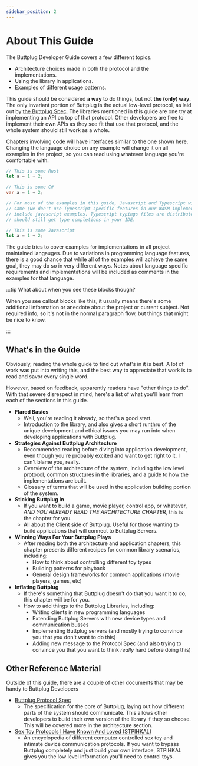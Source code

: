 ```yaml
---
sidebar_position: 2
---
```



# About This Guide

The Buttplug Developer Guide covers a few different topics.

- Architecture choices made in both the protocol and the implementations.
- Using the library in applications.
- Examples of different usage patterns.

This guide should be considered **a way** to do things, but not **the (only) way**. The only invariant portion of Buttplug is the actual low-level protocol, as laid out by [the Buttplug Spec](https://buttplug-spec.docs.buttplug.io). The libraries mentioned in this guide are one try at implementing an API on top of that protocol. Other developers are free to implement their own APIs as they see fit that use that protocol, and the whole system should still work as a whole.

Chapters involving code will have interfaces similar to the one shown here. Changing the language choice on any example will change it on all examples in the project, so you can read using whatever language you're comfortable with.


<Tabs>
<TabItem value="rust" label="Rust">

```rust
// This is some Rust
let a = 1 + 2;
```

</TabItem>
<TabItem value="csharp" label="C#">

```csharp
// This is some C#
var a = 1 + 2;
```

</TabItem>
<TabItem value="js" label="Javascript">

```js
// For most of the examples in this guide, Javascript and Typescript will look mostly the
// same (we don't use Typescript specific features in our WASM implementation), therefore we only
// include javascript examples. Typescript typings files are distributed with the library, so you
// should still get type completions in your IDE.

// This is some Javascript
let a = 1 + 2;
```

</TabItem>
</Tabs>

The guide tries to cover examples for implementations in all project maintained langauges. Due to variations in programming language features, there is a good chance that while all of the examples will achieve the same goal, they may do so in very different ways. Notes about language specific requirements and implementations will be included as comments in the examples for that language.

:::tip What about when you see these blocks though?

When you see callout blocks like this, it usually means there's some additional information or anecdote about the project or current subject. Not required info, so it's not in the normal paragraph flow, but things that might be nice to know.

:::

## What's in the Guide

Obviously, reading the whole guide to find out what's in it is best. A lot of work was put into writing this, and the best way to appreciate that work is to read and savor every single word.

However, based on feedback, apparently readers have "other things to do". With that severe disrespect in mind, here's a list of what you'll learn from each of the sections in this guide.

* **Flared Basics**
    * Well, you're reading it already, so that's a good start. 
    * Introduction to the library, and also gives a short runthru of the unique development and ethical issues you may run into when developing applications with Buttplug.
* **Strategies Against Buttplug Architecture**
    * Recommended reading before diving into application development, even though you're probably excited and want to get right to it. I can't blame you, really.
    * Overview of the architecture of the system, including the low level protocol, common structures in the libraries, and a guide to how the implementations are built.
    * Glossary of terms that will be used in the application building portion of the system.
* **Sticking Buttplug In**
    * If you want to build a game, movie player, control app, or whatever, *AND YOU ALREADY READ THE ARCHITECTURE CHAPTER*, this is the chapter for you.
    * All about the Client side of Buttplug. Useful for those wanting to build applications that will connect to Buttplug Servers. 
* **Winning Ways For Your Buttplug Plays**
    * After reading both the architecture and application chapters, this chapter presents different recipes for common library scenarios, including:
        * How to think about controlling different toy types
        * Building patterns for playback
        * General design frameworks for common applications (movie players, games, etc)
* **Inflating Buttplug**
    * If there's something that Buttplug doesn't do that you want it to do, this chapter will be for you.
    * How to add things to the Buttplug Libraries, including:
        * Writing clients in new programming languages
        * Extending Buttplug Servers with new device types and communication busses
        * Implementing Buttplug servers (and mostly trying to convince you that you don't want to do this)
        * Adding new message to the Protocol Spec (and also trying to convince you that you want to think *really* hard before doing this)

## Other Reference Material

Outside of this guide, there are a couple of other documents that may be handy to Buttplug Developers

* [Buttplug Protocol Spec](https://buttplug-spec.docs.buttplug.io)
    * The specification for the core of Buttplug, laying out how different parts of the system should communicate. This allows other developers to build their own version of the library if they so choose. This will be covered more in the architecture section.
* [Sex Toy Protocols I Have Known And Loved (STPIHKAL)](https://stpihkal.docs.buttplug.io)
    * An encyclopedia of different computer controlled sex toy and intimate device communication protocols. If you want to bypass Buttplug completely and just build your own interface, STPIHKAL gives you the low level information you'll need to control toys.